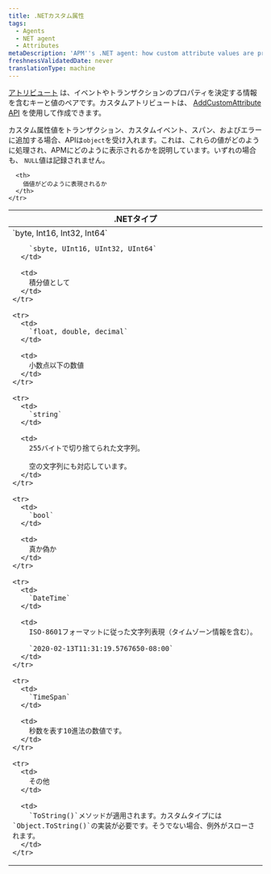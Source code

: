 ```yaml
---
title: .NETカスタム属性
tags:
  - Agents
  - NET agent
  - Attributes
metaDescription: 'APM''s .NET agent: how custom attribute values are processed and how they will appear in APM.'
freshnessValidatedDate: never
translationType: machine
---
```


[アトリビュート](/docs/features/agent-attributes) は、イベントやトランザクションのプロパティを決定する情報を含むキーと値のペアです。カスタムアトリビュートは、 [AddCustomAttribute API](/docs/agents/net-agent/net-agent-api/itransaction/#addcustomattribute) を使用して作成できます。

カスタム属性値をトランザクション、カスタムイベント、スパン、およびエラーに追加する場合、APIは`object`を受け入れます。これは、これらの値がどのように処理され、APMにどのように表示されるかを説明しています。いずれの場合も、 `NULL`値は記録されません。

<table>
  <thead>
    <tr>
      <th>
        .NETタイプ
      </th>

      <th>
        価値がどのように表現されるか
      </th>
    </tr>
  </thead>

  <tbody>
    <tr>
      <td>
        `byte, Int16, Int32, Int64`

        `sbyte, UInt16, UInt32, UInt64`
      </td>

      <td>
        積分値として
      </td>
    </tr>

    <tr>
      <td>
        `float, double, decimal`
      </td>

      <td>
        小数点以下の数値
      </td>
    </tr>

    <tr>
      <td>
        `string`
      </td>

      <td>
        255バイトで切り捨てられた文字列。

        空の文字列にも対応しています。
      </td>
    </tr>

    <tr>
      <td>
        `bool`
      </td>

      <td>
        真か偽か
      </td>
    </tr>

    <tr>
      <td>
        `DateTime`
      </td>

      <td>
        ISO-8601フォーマットに従った文字列表現（タイムゾーン情報を含む）。

        `2020-02-13T11:31:19.5767650-08:00`
      </td>
    </tr>

    <tr>
      <td>
        `TimeSpan`
      </td>

      <td>
        秒数を表す10進法の数値です。
      </td>
    </tr>

    <tr>
      <td>
        その他
      </td>

      <td>
        `ToString()`メソッドが適用されます。カスタムタイプには`Object.ToString()`の実装が必要です。そうでない場合、例外がスローされます。
      </td>
    </tr>
  </tbody>
</table>